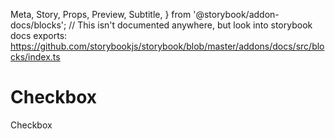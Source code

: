   Meta,
  Story,
  Props,
  Preview,
  Subtitle,
} from '@storybook/addon-docs/blocks';
// This isn't documented anywhere, but look into storybook docs exports: https://github.com/storybookjs/storybook/blob/master/addons/docs/src/blocks/index.ts


<Meta title="Components/Checkbox" component={Checkbox}></Meta>

# Checkbox

<Subtitle>Checkbox</Subtitle>

<Preview withToolbar withSource="open">
  <Story name="Base">
    <Checkbox label="Item"/>
  </Story>
</Preview>
